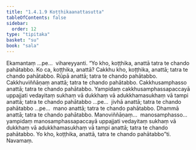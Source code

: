 ```yaml
---
title: "1.4.1.9 Koṭṭhikaanattasutta"
tableOfContents: false
sidebar:
  order: 12
type: "tipitaka"
basket: "su"
book: "sala"
---
```



<DynamicBreadcrumb />

<Division number="164" book="sala" bookNo="13" page="358">

<Paragraph number="878" book="sala">
Ekamantaṃ …pe…  vihareyyanti. “Yo kho, koṭṭhika, anattā tatra te chando pahātabbo. Ko ca, koṭṭhika, anattā? Cakkhu kho, koṭṭhika, anattā; tatra te chando pahātabbo. Rūpā anattā; tatra te chando pahātabbo. Cakkhuviññāṇaṃ anattā; tatra te chando pahātabbo. Cakkhusamphasso anattā; tatra te chando pahātabbo. Yampidaṃ cakkhusamphassapaccayā uppajjati vedayitaṃ sukhaṃ vā dukkhaṃ vā adukkhamasukhaṃ vā tampi anattā; tatra te chando pahātabbo …pe…  jivhā anattā; tatra te chando pahātabbo …pe…  mano anattā; tatra te chando pahātabbo. Dhammā anattā; tatra te chando pahātabbo. Manoviññāṇaṃ…  manosamphasso…  yampidaṃ manosamphassapaccayā uppajjati vedayitaṃ sukhaṃ vā dukkhaṃ vā adukkhamasukhaṃ vā tampi anattā; tatra te chando pahātabbo. Yo kho, koṭṭhika, anattā, tatra te chando pahātabbo”ti.

</Paragraph>
</Division>

<Paragraph number="879" type="center" book="sala">
Navamaṃ.
</Paragraph>